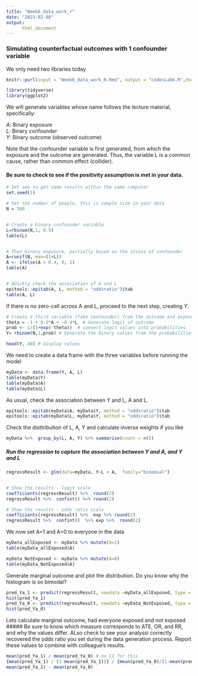 ```yaml
---
title: "Week6_data_work_r"
date: "2023-02-08"
output:
      html_document
---
```


### Simulating counterfactual outcomes with 1 confounder variable   



We only need two libraries today 
```r
knitr::purl(input = "Week6_data_work_R.Rmd", output = "codesLab6.R",documentation = 0)

library(tidyverse)
library(ggplot2)
```


We will generate variables whose name follows the lecture material, specifically:    
  
  *A*: Binary exposure    
  *L*: Binary confounder   
  *Y*: Binary outcome (observed outcome)    

  
Note that the confounder variable is first generated, from which the exposure and the outcome are generated. Thus, the variable L is a common cause, rather than common effect (collider).  

#### Be sure to check to see if the positivity assumption is met in your data. 

```r
# Set see to get same results within the same computer 
set.seed(1)

# Set the number of people, this is sample size in your data
N = 500


# Create a binary confounder variable 
L=rbinom(N,1, 0.5)
table(L)


# Then binary exposure, partially based on the status of confounder 
A=runif(N, max=(1+L))
A <- ifelse(A > 0.4, 0, 1)
table(A)


# QUickly check the association of A and L
epitools::epitab(A, L, method = "oddsratio")$tab
table(A, L)
```


If there is no zero-cell across A and L, proceed to the next step, creating *Y*. 
```r
# Create a third variable (fake confounder) from the outcome and exposure  
theta = -1 + 0.3*A + -0.4*L  # Generate logit of outcome
prob <- 1/(1+exp(-theta))  # convert logit values into probabilities
Y= rbinom(N,1,prob) # Generate the binary values from the probabilities of the outcome

head(Y, 40) # display values 
```


We need to create a data frame with the three variables before running the model 
```r
myData <- data.frame(Y, A, L)
table(myData$Y)
table(myData$A)
table(myData$L)
```


As usual, check the association between Y and L, A and L.  
```r
epitools::epitab(myData$A, myData$Y, method = "oddsratio")$tab
epitools::epitab(myData$L, myData$Y, method = "oddsratio")$tab
```


Check the disttribution of L, A, Y and calculate inverse weights if you like 
```r
myData %>%  group_by(L, A, Y) %>% summarise(count = n()) 
```



##### Run the regression to capture the association between Y and A, and Y and L
```r
regressResult <- glm(data=myData, Y~L + A,  family="binomial")


# Show the results - logit scale 
coefficients(regressResult) %>%  round(2)
regressResult %>%  confint() %>% round(2)

# Show the results - odds ratio scale
coefficients(regressResult) %>%  exp %>% round(2)
regressResult %>%  confint()  %>% exp %>%  round(2)
```


We now set A=1 and A=0 to everyone in the data
```r
myData_allExposed <- myData %>% mutate(A=1) 
table(myData_allExposed$A)

myData_NotExposed <- myData %>% mutate(A=0) 
table(myData_NotExposed$A)
```

Generate marginal outcome and plot the distribution. Do you know why the histogram is so bimodal? 
```r
pred_Ya_1 <- predict(regressResult, newdata =myData_allExposed, type = "response")
hist(pred_Ya_1)
pred_Ya_0 <- predict(regressResult, newdata =myData_NotExposed, type = "response")
hist(pred_Ya_0)
```

Lets calculate marginal outcome, had everyone exposed and not exposed 
##### Be sure to know which measure corresponds to ATE, OR, and RR, and why the values differ. ALso check to see your analyssi correctly recovered the odds ratio you set during the data generation process. Report these values to combine with colleague's results. 
```r
mean(pred_Ya_1) / mean(pred_Ya_0) # no CI for this 
{mean(pred_Ya_1) / (1-mean(pred_Ya_1))} / {mean(pred_Ya_0)/(1-mean(pred_Ya_0))}
mean(pred_Ya_1) - mean(pred_Ya_0)



```
